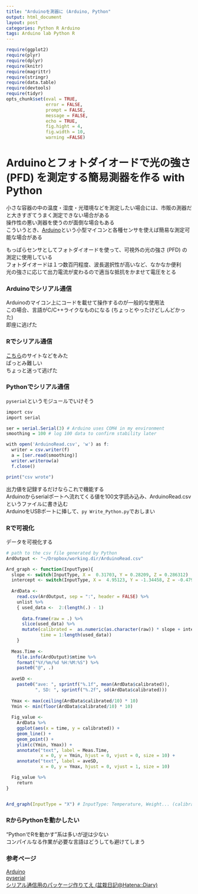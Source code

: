 ```yaml
---
title: "Arduinoを測器に (Arduino, Python"
output: html_document
layout: post
categories: Python R Arduino
tags: Arduino lab Python R 
---
```


```r
require(ggplot2)
require(plyr)
require(dplyr)
require(knitr)
require(magrittr)
require(stringr)
require(data.table)
require(devtools)
require(tidyr)
opts_chunk$set(eval = TRUE,
               error = FALSE,
               prompt = FALSE,
               message = FALSE,
               echo = TRUE,
               fig.hight = 4,
               fig.width = 10,
               warning =FALSE)
```

# Arduinoとフォトダイオードで光の強さ (PFD) を測定する簡易測器を作る with Python

小さな容器の中の温度・湿度・光環境などを測定したい場合には、市販の測器だと大きすぎてうまく測定できない場合がある  
操作性の悪い測器を使うのが面倒な場合もある  
こういうとき、[Arduino](https://www.arduino.cc/)という小型マイコンと各種センサを使えば簡易な測定可能な場合がある  

もっぱらセンサとしてフォトダイオードを使って、可視外の光の強さ (PFD) の測定に使用している  
フォトダイオードは１つ数百円程度、波長選択性が高いなど、なかなか便利  
光の強さに応じて出力電流が変わるので適当な抵抗をかませて電圧をとる

### Arduinoでシリアル通信
Arduinoのマイコン上にコードを載せて操作するのが一般的な使用法  
この場合、言語がC/C++ライクなものになる (ちょっとやったけどしんどかった)  
即座に逃げた  

### Rでシリアル通信  
[こちら](http://d.hatena.ne.jp/dichika/20150611/p1)のサイトなどをみた  
ぱっとみ難しい  
ちょっと迷って逃げた

### Pythonでシリアル通信
`pyserial`というモジュールでいけそう  

```r
import csv
import serial

ser = serial.Serial(3) # Arduino uses COM4 in my environment
smoothing = 100 # log 100 data to confirm stability later

with open('ArduinoRead.csv', 'w') as f:
  writer = csv.writer(f)
  a = [ser.read(smoothing)]
  writer.writerow(a)
  f.close()

print("csv wrote")
```
出力値を記録するだけならこれで機能する  
Arduinoからserialポートへ流れてくる値を100文字読み込み、ArduinoRead.csvというファイルに書き込む  
ArduinoをUSBポートに挿して、`py Write_Python.py`でおしまい  

### Rで可視化
データを可視化する  
```r
# path to the csv file generated by Python
ArdOutput <- "~/Dropbox/working.dir/ArduinoRead.csv"

Ard_graph <- function(InputType){
  slope <- switch(InputType, X =  0.31703, Y = 0.28209, Z = 0.286312)
  intercept <- switch(InputType, X =  4.95123, Y = -1.34458, Z = -0.479106)
  
  ArdData <-
    read.csv(ArdOutput, sep = ":", header = FALSE) %>%
    unlist %>%
    { used_data <-  2:(length(.) - 1)
      
      data.frame(raw = .) %>%
      slice(used_data) %>%
      mutate(calibrated =  as.numeric(as.character(raw)) * slope + intercept,
             time = 1:length(used_data))
    }
  
  Meas.Time <- 
    file.info(ArdOutput)$mtime %>%
    format("%Y/%m/%d %H:%M:%S") %>%
    paste0("@", .)
  
  aveSD <-
    paste0("ave: ", sprintf("%.1f", mean(ArdData$calibrated)),
           ", SD: ", sprintf("%.2f", sd(ArdData$calibrated)))
  
  Ymax <- max(ceiling(ArdData$calibrated/10) * 10)
  Ymin <- min(floor(ArdData$calibrated/10) * 10)
  
  Fig_value <-
    ArdData %>%
    ggplot(aes(x = time, y = calibrated)) +
    geom_line() +
    geom_point() +
    ylim(c(Ymin, Ymax)) +
    annotate("text", label = Meas.Time,
             x = 0, y = Ymin, hjust = 0, vjust = 0, size = 10) +
    annotate("text", label = aveSD,
             x = 0, y = Ymax, hjust = 0, vjust = 1, size = 10)

  Fig_value %>%
    return
}


Ard_graph(InputType = "X") # InputType: Temperature, Weight... (calibrated before)
```

### RからPythonを動かしたい
"PythonでRを動かす"系は多いが逆は少ない  
コンパイルなる作業が必要な言語はどうしても避けてしまう  

### 参考ページ
[Arduino](https://www.arduino.cc/)  
[pyserial](https://pypi.python.org/pypi/pyserial)  
[シリアル通信用のパッケージ作りてえ (盆栽日記@Hatena::Diary)](http://d.hatena.ne.jp/dichika/20150611/p1)